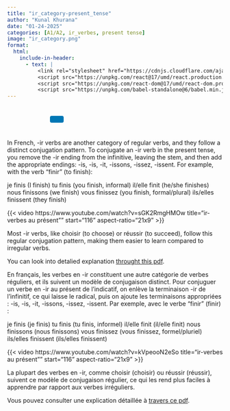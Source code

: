 ```yaml
---
title: "ir_category-present_tense"
author: "Kunal Khurana"
date: "01-24-2025"
categories: [A1/A2, ir_verbes, present tense]
image: "ir_category.png"
format:
  html:
    include-in-header:
      - text: |
          <link rel="stylesheet" href="https://cdnjs.cloudflare.com/ajax/libs/font-awesome/6.0.0/css/all.min.css">
          <script src="https://unpkg.com/react@17/umd/react.production.min.js"></script>
          <script src="https://unpkg.com/react-dom@17/umd/react-dom.production.min.js"></script>
          <script src="https://unpkg.com/babel-standalone@6/babel.min.js"></script>
---
```


::: {style="text-align: left; padding: 10px;"}
<a href="mailto:frenchwithkunal@gmail.com" target="_blank" style="margin: 0 10px; color: #000;"><i class="fas fa-envelope fa-lg"></i></a> <a href="https://www.instagram.com/frenchwithkunal" target="_blank" style="margin: 0 10px; color: #E1306C;"><i class="fab fa-instagram fa-lg"></i></a> <a href="https://frenchwithkunal.ca" target="_blank" style="margin: 0 10px; color: #0077b5;"><i class="fas fa-globe fa-lg"></i></a> <a href="https://whatsapp.com/channel/0029Vb57n2e7dmegpjYpyi3V" target="_blank" style="margin: 0 10px; color: #25D366;"><i class="fab fa-whatsapp fa-lg"></i></a> <button onclick="copyLink()" style="background-color: #0077b5; color: white; padding: 8px 16px; border: none; border-radius: 4px; cursor: pointer; margin-left: 10px;"> <i class="fas fa-copy"></i> </button> [Link copied!]{#copy-message style="margin-left: 10px; color: green; display: none;"}
:::





<div id="react-root"></div>
 <script type="text/babel">
 const ProfilePage = () => {
  const { useState, useEffect } = React;
  const [redirectCounter, setRedirectCounter] = useState(4);
  const [isRedirecting, setIsRedirecting] = useState(false);

  const isFrench = document.documentElement.lang === "fr";

  const translations = {
    noAccess: isFrench 
      ? "Vous n'avez pas accès à cette page."
      : "You don't have access to this page.",
    subscribe: isFrench
      ? "Veuillez vous abonner pour obtenir l'accès."
      : "Please subscribe to gain access.",
    redirecting: isFrench
      ? `Redirection vers la page d'abonnement dans ${redirectCounter} secondes...`
      : `Redirecting to subscription page in ${redirectCounter} seconds...`
  };

  const refreshToken = async () => {
    const storedRefreshToken = localStorage.getItem("refreshToken");

    if (!storedRefreshToken) {
      window.location.href = "/login.html";
      return null;
    }

    try {
      const response = await fetch("https://frenchwithkunal-cdf6ea3f88ce.herokuapp.com/api/v1/auth/refresh-token", {
        method: "POST",
        headers: {
          "Content-Type": "application/json",
        },
        body: JSON.stringify({ refreshToken: storedRefreshToken }),
      });

      if (!response.ok) {
        localStorage.removeItem("accessToken");
        localStorage.removeItem("refreshToken");
        window.location.href = "/login.html";
        return null;
      }

      const data = await response.json();
      localStorage.setItem("accessToken", data.accessToken);
      return data.accessToken;
    } catch (error) {
      localStorage.removeItem("accessToken");
      localStorage.removeItem("refreshToken");
      window.location.href = "/login.html";
      return null;
    }
  };

  const fetchWithAuth = async (url, options = {}) => {
    let accessToken = localStorage.getItem("accessToken");

    options.headers = {
      ...options.headers,
      Authorization: `Bearer ${accessToken}`,
      "Content-Type": "application/json",
    };

    let response = await fetch(url, options);

    if (response.status === 401) {
      console.log("Access token expired, attempting to refresh...");

      // Refresh token
      accessToken = await refreshToken();

      if (!accessToken) return null;

      options.headers.Authorization = `Bearer ${accessToken}`;
      response = await fetch(url, options);
    }

    return response.json();
  };

  const showNoAccessMessage = () => {
    setIsRedirecting(true);
    
    const noAccessMessage = `
      <div style="text-align: center; padding: 20px;">
        <h2>${translations.noAccess}</h2>
        <p>${translations.subscribe}</p>
        <p>${translations.redirecting}</p>
      </div>
    `;
    document.body.innerHTML = noAccessMessage;
    
    // Start countdown and redirect
    const redirectInterval = setInterval(() => {
      setRedirectCounter((prev) => {
        const newCounter = prev - 1;
        if (newCounter <= 0) {
          clearInterval(redirectInterval);
          window.location.href = "https://frenchwithkunal.ca/payment.html";
        }
        
        // Update the countdown text
        const countdownElement = document.querySelector('p:last-child');
        if (countdownElement) {
          countdownElement.textContent = isFrench
            ? `Redirection vers la page d'abonnement dans ${newCounter} secondes...`
            : `Redirecting to subscription page in ${newCounter} seconds...`;
        }
        
        return newCounter;
      });
    }, 1000);
  };

  useEffect(() => {
    const storedToken = localStorage.getItem('accessToken');

    if(!storedToken) {
      showNoAccessMessage();
    } else {
      const fetchData = async() => {
        const data = await fetchWithAuth("https://frenchwithkunal-cdf6ea3f88ce.herokuapp.com/api/v1/auth/me", {
          method: "POST",
        });

        if (data && data.data && data.data.hasAccess) {
          console.log(data);
        } else {
          showNoAccessMessage();
        }
      };
      fetchData();
    }
  }, []);

  return (
    <div></div>
  );
};

ReactDOM.render(
  <ProfilePage />,
  document.getElementById('react-root')
);
 </script>

::: {.content-visible when-profile="english"}
In French, -ir verbs are another category of regular verbs, and they follow a distinct conjugation pattern. To conjugate an -ir verb in the present tense, you remove the -ir ending from the infinitive, leaving the stem, and then add the appropriate endings: -is, -is, -it, -issons, -issez, -issent. For example, with the verb "finir" (to finish):

je finis (I finish) tu finis (you finish, informal) il/elle finit (he/she finishes) nous finissons (we finish) vous finissez (you finish, formal/plural) ils/elles finissent (they finish)

{{< video https://www.youtube.com/watch?v=sGK2RmgHMOw
    title="ir-verbes au présent""
    start="116"
    aspect-ratio="21x9" 
>}}

Most -ir verbs, like choisir (to choose) or réussir (to succeed), follow this regular conjugation pattern, making them easier to learn compared to irregular verbs.

You can look into detalied explanation [throught this pdf](https://drive.google.com/file/d/18y12oScOdZN7-oh21EtfY7D9PW4G1rby/view?usp=drive_link).
:::

::: {.content-visible when-profile="french"}
En français, les verbes en -ir constituent une autre catégorie de verbes réguliers, et ils suivent un modèle de conjugaison distinct. Pour conjuguer un verbe en -ir au présent de l'indicatif, on enlève la terminaison -ir de l'infinitif, ce qui laisse le radical, puis on ajoute les terminaisons appropriées : -is, -is, -it, -issons, -issez, -issent. Par exemple, avec le verbe "finir" (finir) :

je finis (je finis) tu finis (tu finis, informel) il/elle finit (il/elle finit) nous finissons (nous finissons) vous finissez (vous finissez, formel/pluriel) ils/elles finissent (ils/elles finissent)

{{< video https://www.youtube.com/watch?v=kVpeooN2eSo
    title="ir-verbes au présent""
    start="116"
    aspect-ratio="21x9" 
>}}

La plupart des verbes en -ir, comme choisir (choisir) ou réussir (réussir), suivent ce modèle de conjugaison régulier, ce qui les rend plus faciles à apprendre par rapport aux verbes irréguliers.

Vous pouvez consulter une explication détaillée à [travers ce pdf](https://drive.google.com/file/d/18y12oScOdZN7-oh21EtfY7D9PW4G1rby/view?usp=drive_link).

:::